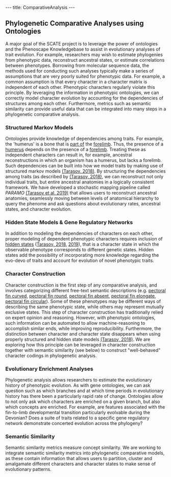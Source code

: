 ---
title: ComparativeAnalysis
---

== Phylogenetic Comparative Analyses using Ontologies ==

A major goal of the SCATE project is to leverage the power of ontologies and the Phenoscape Knowledgebase to assist in evolutionary analyses of trait evolution. For example, researchers may wish to estimate phylogenies from phenotypic data, reconstruct ancestral states, or estimate correlations between phenotypes. Borrowing from molecular sequence data, the methods used for conducting such analyses typically make a series of assumptions that are very poorly suited for phenotypic data. For example, a common assumption is that every character in a character matrix is independent of each other. Phenotypic characters regularly violate this principle. By leveraging the information in phenotypic ontologies, we can correctly model character evolution by accounting for the dependencies of structures among each other. Furthermore, metrics such as semantic similarity can provide useful data that can be integrated into many steps in a phylogenetic comparative analysis. 

=== Structured Markov Models ===

Ontologies provide knowledge of dependencies among traits. For example, the 'humerus' is a bone that is [[part of]] the [[forelimb]]. Thus, the presence of a [[humerus]] depends on the presence of a [[forelimb]]. Treating these as independent characters can result in, for example, ancestral reconstructions in which an organism has a humerus, but lacks a forelimb.  Such dependencies can be built into how we model traits by making use of structured markov models [https://academic.oup.com/sysbio/article/68/5/698/5298740 (Tarasov, 2018)]. By structuring the dependencies among traits (as described by [https://academic.oup.com/sysbio/article/68/5/698/5298740 (Tarasov, 2018)], we can reconstruct not only individual traits, but entire ancestral anatomies in a logically consistent framework. We have developed a stochastic mapping pipeline called ''PARAMO'' [https://academic.oup.com/isd/article/3/6/1/5584145 (Tarasov et al. 2019)] that allows users to reconstruct ancestral anatomies, seamlessly moving between levels of anatomical hierarchy to query the phenome and ask questions about evolutionary rates, ancestral states, and character evolution. 

=== Hidden State Models & Gene Regulatory Networks === 

In addition to modeling the dependencies of characters on each other, proper modeling of dependent phenotypic characters requires inclusion of [[hidden states]] ([https://academic.oup.com/sysbio/article/68/5/698/5298740 Tarasov, 2018], [https://academic.oup.com/sysbio/advance-article/doi/10.1093/sysbio/syz050/5541792 2019]), that is a character state in which the observable phenotype corresponds to different genetic states. Hidden states add the possibility of incorporating more knowledge regarding the evo-devo of traits and account for evolution of novel phenotypic traits. 

=== Character Construction ===

Character construction is the first step of any comparative analysis, and involves categorizing different free-text semantic descriptions (e.g. [[pectoral fin curved]], [[pectoral fin round]], [[pectoral fin absent]], [[pectoral fin elongate]], [[pectoral fin circular]]). Some of these phenotypes may be different ways of describing the same phenotypic state, while others may represent mutually exclusive states. This step of character construction has traditionally relied on expert opinion and reasoning. However, with phenotypic ontologies, such information can be automated to allow machine-reasoning to accomplish similar ends, while improving reproducibility. Furthermore, the distinction between character and character state disappears when using properly structured and hidden state models [https://academic.oup.com/sysbio/article/68/5/698/5298740 (Tarasov, 2018)]. We are exploring how this principle can be leveraged in character construction together with semantic similarity (see below) to construct "well-behaved" character codings in phylogenetic analysis.

=== Evolutionary Enrichment Analyses ===

Phylogenetic analysis allows researchers to estimate the evolutionary history of phenotypic evolution. As with gene ontologies, we can ask question such as which branches and at which time periods in evolutionary history has there been a particularly rapid rate of change. Ontologies allow to not only ask which characters are enriched on a given branch, but also which concepts are enriched. For example, are features associated with the fin-to-limb developmental transition particularly evolvable during the Devonian? Does a suite of traits related to a specific gene regulatory network demonstrate concerted evolution across the phylogeny? 

=== Semantic Similarity ===

Semantic similarity metrics measure concept similarity. We are working to integrate semantic similarity metrics into phylogenetic comparative models, as these contain information that allows users to partition, cluster and amalgamate different characters and character states to make sense of evolutionary patterns.